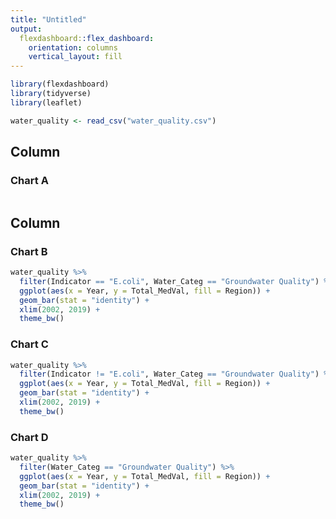 ```yaml
---
title: "Untitled"
output: 
  flexdashboard::flex_dashboard:
    orientation: columns
    vertical_layout: fill
---
```


```r
library(flexdashboard)
library(tidyverse)
library(leaflet)

water_quality <- read_csv("water_quality.csv")

```

Column {data-width=650}
-----------------------------------------------------------------------

### Chart A

```r

```

Column {data-width=350}
-----------------------------------------------------------------------

### Chart B

```r
water_quality %>% 
  filter(Indicator == "E.coli", Water_Categ == "Groundwater Quality") %>%
  ggplot(aes(x = Year, y = Total_MedVal, fill = Region)) +
  geom_bar(stat = "identity") +
  xlim(2002, 2019) +
  theme_bw()
```

### Chart C

```r
water_quality %>% 
  filter(Indicator != "E.coli", Water_Categ == "Groundwater Quality") %>%
  ggplot(aes(x = Year, y = Total_MedVal, fill = Region)) +
  geom_bar(stat = "identity") +
  xlim(2002, 2019) +
  theme_bw()
```

### Chart D

```r
water_quality %>% 
  filter(Water_Categ == "Groundwater Quality") %>%
  ggplot(aes(x = Year, y = Total_MedVal, fill = Region)) +
  geom_bar(stat = "identity") +
  xlim(2002, 2019) +
  theme_bw()
```
 
 